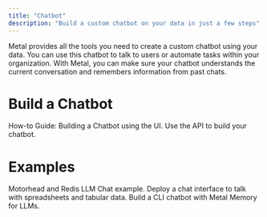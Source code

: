 ```yaml
---
title: "Chatbot"
description: "Build a custom chatbot on your data in just a few steps"
---
```


Metal provides all the tools you need to create a custom chatbot using your data.
You can use this chatbot to talk to users or automate tasks within your organization.
With Metal, you can make sure your chatbot understands the current conversation and
remembers information from past chats.


# Build a Chatbot

<CardGroup>
  <Card title="UI Creation Flow" icon="message-bot" href="/guides/misc-create-chatbot">
   How-to Guide: Building a Chatbot using the UI.
  </Card>
  <Card title="API" icon="gears" href="/REST-API/datasources">
    Use the API to build your chatbot.
  </Card>
</CardGroup>


# Examples

<CardGroup>
  <Card title="Chat App with Memory" icon="memory" href="https://github.com/getmetal/motorhead-redis-example">
    Motorhead and Redis LLM Chat example.
  </Card>
  <Card title="Financial Chatbot" icon="rocketchat" href="https://getmetal.io/posts/21-chatbot-financial">
    Deploy a chat interface to talk with spreadsheets and tabular data.
  </Card>
    <Card title="CLI Chatbot" icon="square-terminal" href="https://github.com/getmetal/Metal/tree/main/examples/02-motorhead-cli-chatgpt">
    Build a CLI chatbot with Metal Memory for LLMs.
  </Card>

</CardGroup>
